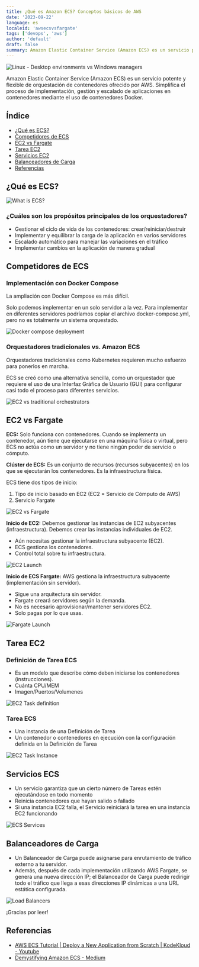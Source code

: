 ```yaml
---
title: ¿Qué es Amazon ECS? Conceptos básicos de AWS
date: '2023-09-22'
language: es
localeid: 'awsecsvsfargate'
tags: ['devops', 'aws']
author: 'default'
draft: false
summary: Amazon Elastic Container Service (Amazon ECS) es un servicio potente y flexible de orquestación de contenedores ofrecido por AWS.
---
```


<div className="flex justify-center">
  <div className="w-full max-w-screen-md overflow-hidden">
    <img
      src="/static/images/2023-09-22-AWS-ECS-vs-Fargate/AWS-ECS.webp"
      alt="Linux - Desktop environments vs Windows managers"
      className="mx-auto"
    />
  </div>
</div>

Amazon Elastic Container Service (Amazon ECS) es un servicio potente y flexible de orquestación de contenedores ofrecido por AWS. Simplifica el proceso de implementación, gestión y escalado de aplicaciones en contenedores mediante el uso de contenedores Docker.

## Índice

* [¿Qué es ECS?](#¿qué-es-ecs?)
* [Competidores de ECS](#competidores-de-ecs)
* [EC2 vs Fargate](#ec2-vs-fargate)
* [Tarea EC2](#tarea-ec2)
* [Servicios EC2](#servicios-ec2)
* [Balanceadores de Carga](#balanceadores-de-carga)
* [Referencias](#referencias)


## ¿Qué es ECS?

![What is ECS?](/static/images/2023-09-22-AWS-ECS-vs-Fargate/0-what-is-ECS.png)

### ¿Cuáles son los propósitos principales de los orquestadores?

* Gestionar el ciclo de vida de los contenedores: crear/reiniciar/destruir
* Implementar y equilibrar la carga de la aplicación en varios servidores
* Escalado automático para manejar las variaciones en el tráfico
* Implementar cambios en la aplicación de manera gradual

## Competidores de ECS

### Implementación con Docker Compose

La ampliación con Docker Compose es más difícil.

Solo podemos implementar en un solo servidor a la vez. Para implementar en diferentes servidores podríamos copiar el archivo docker-compose.yml, pero no es totalmente un sistema orquestado.

![Docker compose deployment](/static/images/2023-09-22-AWS-ECS-vs-Fargate/2-Docker-compose-deployment.png)


### Orquestadores tradicionales vs. Amazon ECS

Orquestadores tradicionales como Kubernetes requieren mucho esfuerzo para ponerlos en marcha.

ECS se creó como una alternativa sencilla, como un orquestador que requiere el uso de una Interfaz Gráfica de Usuario (GUI) para configurar casi todo el proceso para diferentes servicios.

![EC2 vs traditional orchestrators](/static/images/2023-09-22-AWS-ECS-vs-Fargate/4-ECS-vs-others.png)


## EC2 vs Fargate

__ECS:__ Solo funciona con contenedores. Cuando se implementa un contenedor, aún tiene que ejecutarse en una máquina física o virtual, pero ECS no actúa como un servidor y no tiene ningún poder de servicio o cómputo.

__Clúster de ECS:__ Es un conjunto de recursos (recursos subyacentes) en los que se ejecutarán los contenedores. Es la infraestructura física.

ECS tiene dos tipos de inicio:

1. Tipo de inicio basado en EC2 (EC2 = Servicio de Cómputo de AWS)
2. Servicio Fargate

![EC2 vs Fargate](/static/images/2023-09-22-AWS-ECS-vs-Fargate/5-EC2-Launch_types.png)

__Inicio de EC2:__ Debemos gestionar las instancias de EC2 subyacentes (infraestructura). Debemos crear las instancias individuales de EC2.

- Aún necesitas gestionar la infraestructura subyacente (EC2).
- ECS gestiona los contenedores.
- Control total sobre tu infraestructura.

![EC2 Launch](/static/images/2023-09-22-AWS-ECS-vs-Fargate/6-EC2-launch.png)

__Inicio de ECS Fargate:__ AWS gestiona la infraestructura subyacente (implementación sin servidor).

- Sigue una arquitectura sin servidor.
- Fargate creará servidores según la demanda.
- No es necesario aprovisionar/mantener servidores EC2.
- Solo pagas por lo que usas.

![Fargate Launch](/static/images/2023-09-22-AWS-ECS-vs-Fargate/7-Fargate-service.png)

## Tarea EC2

### Definición de Tarea ECS

- Es un modelo que describe cómo deben iniciarse los contenedores (instrucciones).
- Cuánta CPU/MEM
- Imagen/Puertos/Volumenes

![EC2 Task definition](/static/images/2023-09-22-AWS-ECS-vs-Fargate/ECS-Task-definition-file.png)

### Tarea ECS

- Una instancia de una Definición de Tarea
- Un contenedor o contenedores en ejecución con la configuración definida en la Definición de Tarea

![EC2 Task Instance](/static/images/2023-09-22-AWS-ECS-vs-Fargate/ECS-Task-instance.png)


## Servicios ECS

- Un servicio garantiza que un cierto número de Tareas estén ejecutándose en todo momento
- Reinicia contenedores que hayan salido o fallado
- Si una instancia EC2 falla, el Servicio reiniciará la tarea en una instancia EC2 funcionando

![ECS Services](/static/images/2023-09-22-AWS-ECS-vs-Fargate/10-ECS-Services.png)

## Balanceadores de Carga

- Un Balanceador de Carga puede asignarse para enrutamiento de tráfico externo a tu servidor.
- Además, después de cada implementación utilizando AWS Fargate, se genera una nueva dirección IP; el Balanceador de Carga puede redirigir todo el tráfico que llega a esas direcciones IP dinámicas a una URL estática configurada.

![Load Balancers](/static/images/2023-09-22-AWS-ECS-vs-Fargate/11-Load-balancer.png)

¡Gracias por leer!

## Referencias

- [AWS ECS Tutorial | Deploy a New Application from Scratch | KodeKloud - Youtube](https://www.youtube.com/watch?v=esISkPlnxL0)
- [Demystifying Amazon ECS - Medium](https://medium.com/@audhilmohammed/demystifying-amazon-ecs-c9da178b31a)
